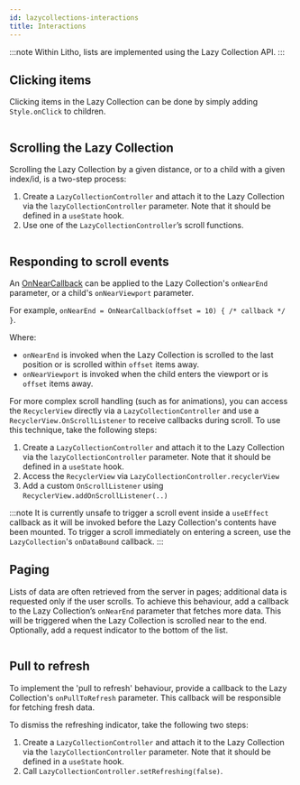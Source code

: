 ```yaml
---
id: lazycollections-interactions
title: Interactions
---
```


:::note
Within Litho, lists are implemented using the Lazy Collection API.
:::

## Clicking items

Clicking items in the Lazy Collection can be done by simply adding `Style.onClick` to children. 

```kotlin file=sample/src/main/java/com/facebook/samples/litho/kotlin/gettingstarted/BasicList.kt start=start_list_clicking_example end=end_list_clicking_example
```

## Scrolling the Lazy Collection

Scrolling the Lazy Collection by a given distance, or to a child with a given index/id, is a two-step process:

1. Create a `LazyCollectionController` and attach it to the Lazy Collection via the `lazyCollectionController` parameter. Note that it should be defined in a `useState` hook.
2. Use one of the `LazyCollectionController`’s scroll functions.

```kotlin file=sample/src/main/java/com/facebook/samples/litho/kotlin/collection/Interactions.kt start=start_scrolling_example end=end_scrolling_example
```

## Responding to scroll events

An [OnNearCallback](https://github.com/facebook/litho/blob/master/litho-widget-kotlin/src/main/kotlin/com/facebook/litho/widget/collection/OnNearCallback.kt) can be applied to the Lazy Collection's `onNearEnd` parameter, or a child's `onNearViewport` parameter.

For example, `onNearEnd = OnNearCallback(offset = 10) { /* callback */ }`.

Where:

* `onNearEnd` is invoked when the Lazy Collection is scrolled to the last position or is scrolled within `offset` items away.
* `onNearViewport` is invoked when the child enters the viewport or is `offset` items away.

For more complex scroll handling (such as for animations), you can access the `RecyclerView` directly via a `LazyCollectionController` and use a `RecyclerView.OnScrollListener` to receive callbacks during scroll. To use this technique, take the following steps:

1. Create a `LazyCollectionController` and attach it to the Lazy Collection via the `lazyCollectionController` parameter. Note that it should be defined in a `useState` hook.
2. Access the `RecyclerView` via `LazyCollectionController.recyclerView`
3. Add a custom `OnScrollListener` using `RecyclerView.addOnScrollListener(..)`

:::note
It is currently unsafe to trigger a scroll event inside a `useEffect` callback as it will be invoked before the Lazy Collection's contents have been mounted.
To trigger a scroll immediately on entering a screen, use the `LazyCollection`'s `onDataBound` callback.
:::

## Paging

Lists of data are often retrieved from the server in pages; additional data is requested only if the user scrolls. To achieve this behaviour, add a callback to the Lazy Collection’s `onNearEnd` parameter that fetches more data. This will be triggered when the Lazy Collection is scrolled near to the end. Optionally, add a request indicator to the bottom of the list.

```kotlin file=sample/src/main/java/com/facebook/samples/litho/kotlin/collection/PaginationCollectionKComponent.kt start=start_example end=end_example
```

## Pull to refresh

To implement the 'pull to refresh' behaviour, provide a callback to the Lazy Collection's `onPullToRefresh` parameter. This callback will be responsible for fetching fresh data.

To dismiss the refreshing indicator, take the following two steps:

1. Create a `LazyCollectionController` and attach it to the Lazy Collection via the `lazyCollectionController` parameter. Note that it should be defined in a `useState` hook.
2. Call `LazyCollectionController.setRefreshing(false)`.

```kotlin file=sample/src/main/java/com/facebook/samples/litho/kotlin/collection/Interactions.kt start=start_pull_to_refresh_example end=end_pull_to_refresh_example
```
